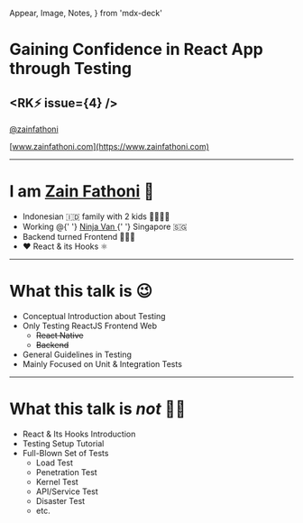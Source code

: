   Appear,
  Image,
  Notes,
} from 'mdx-deck'

# Gaining Confidence in React App through Testing

## <RK⚡️ issue={4} />

[@zainfathoni](https://twitter.com/zainfathoni)

[www.zainfathoni.com](https://www.zainfathoni.com)

---

# I am [Zain Fathoni](https://www.zainfathoni.com) 🤝

<ul>
  <Appear>
    <li>
      Indonesian 🇮🇩 family with 2 kids
      👨‍👩‍👧‍👦
    </li>
    <li>
      Working @{' '}
      <a href="https://www.ninjavan.co">
        Ninja Van
      </a>{' '}
      Singapore 🇸🇬
    </li>
    <li>Backend turned Frontend 👨🏻‍💻</li>
    <li>❤️ React & its Hooks ⚛️</li>
  </Appear>
</ul>

---

# What this talk is 😉

- Conceptual Introduction about Testing
- Only Testing ReactJS Frontend Web
  - ~~React Native~~
  - ~~Backend~~
- General Guidelines in Testing
- Mainly Focused on Unit & Integration Tests

---

# What this talk is _not_ ☝🏼

- React & Its Hooks Introduction
- Testing Setup Tutorial
- Full-Blown Set of Tests
  - Load Test
  - Penetration Test
  - Kernel Test
  - API/Service Test
  - Disaster Test
  - etc.
